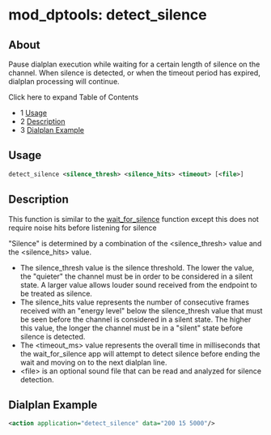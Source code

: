 
# mod_dptools: detect_silence 

 

## About

Pause dialplan execution while waiting for a certain length of silence on the channel. When silence is detected, or when the timeout period has expired, dialplan processing will continue.

Click here to expand Table of Contents

* 1 [Usage](#-freeswitch--mod_dptools-detect_silence-)
* 2 [Description](#description)
* 3 [Dialplan Example](#dialplan-example)

## Usage

```xml
detect_silence <silence_thresh> <silence_hits> <timeout> [<file>]
```

  
## Description

This function is similar to the [wait\_for\_silence](./6586879.mdx#about) function except this does not require noise hits before listening for silence

"Silence" is determined by a combination of the &lt;silence\_thresh> value and the &lt;silence\_hits> value.

* The silence\_thresh value is the silence threshold. The lower the value, the "quieter" the channel must be in order to be considered in a silent state. A larger value allows louder sound received from the endpoint to be treated as silence.
* The silence\_hits value represents the number of consecutive frames received with an "energy level" below the silence\_thresh value that must be seen before the channel is considered in a silent state. The higher this value, the longer the channel must be in a "silent" state before silence is detected.
* The &lt;timeout\_ms> value represents the overall time in milliseconds that the wait\_for\_silence app will attempt to detect silence before ending the wait and moving on to the next dialplan line.
* &lt;file> is an optional sound file that can be read and analyzed for silence detection.

## Dialplan Example

```xml
<action application="detect_silence" data="200 15 5000"/>
```
  
  

